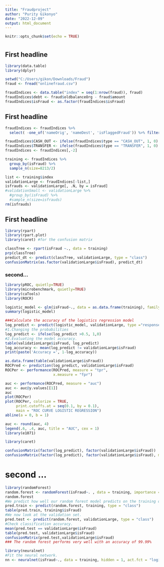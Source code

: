 ---
title: "Fraudproject"
author: "Purity Gikonyo"
date: "2022-12-09"
output: html_document
---

```{r setup, include=FALSE}
knitr::opts_chunk$set(echo = TRUE)
```

# {.tabset}

## First headline
```{r, message=FALSE, warning=FALSE}
library(data.table)
library(dplyr)

```


```{r, message=FALSE, warning=FALSE}
setwd("C:/Users/gikon/Downloads/Fraud")
fraud <- fread("onlinefraud.csv")
```
```{r, message=FALSE, warning=FALSE}
fraudIndices <- data.table("index" = seq(1:nrow(fraud)), fraud)
fraudIndices$debt <- fraud$oldbalanceOrg - fraud$amount
fraudIndices$isFraud <- as.factor(fraudIndices$isFraud)
```

## First headline
```{r, message=FALSE, warning=FALSE}
fraudIndices <- fraudIndices %>% 
  select( -one_of('nameOrig', 'nameDest', 'isFlaggedFraud')) %>% filter(type %in% c('CASH_OUT','TRANSFER'))
```

```{r, message=FALSE, warning=FALSE}
fraudIndices$CASH_OUT <- ifelse(fraudIndices$type == "CASH_OUT", 1, 0)
fraudIndices$TRANSFER <- ifelse(fraudIndices$type == "TRANSFER", 1, 0)
fraudIndices <- fraudIndices[,-2]
```

```{r, message=FALSE, warning=FALSE}
training <- fraudIndices %>%
  group_by(isFraud) %>%
  sample_n(size=8213/2)

list <- training$index
validationLarge <- fraudIndices[-list,]
isfrauds <- validationLarge[, .N, by = isFraud]
#validationSmall <- validationLarge %>%
  #group_by(isFraud) %>%
  #sample_n(size=isfrauds)
rm(isfrauds)
```

## First headline {.tabset}
```{r, message=FALSE, warning=FALSE}
library(rpart)
library(rpart.plot)
library(caret) #for the confusion matrix

classTree <- rpart(isFraud ~., data = training)
prp(classTree)
predict_dt <- predict(classTree, validationLarge, type = "class")
confusionMatrix(as.factor(validationLarge$isFraud), predict_dt)
```

### second...
```{r, message=FALSE, warning=FALSE}
library(pROC, quietly=TRUE)
library(microbenchmark, quietly=TRUE)
library(caTools)
library(ROCR) 

logistic_model <- glm(isFraud~., data = as.data.frame(training), family = "binomial")
summary(logistic_model)

###Calculate the accuracy of the logistics regression model
log_predict <- predict(logistic_model, validationLarge, type ="response")
#1.Changing the probabilities
log_predict <- ifelse(log_predict >0.5, 1,0)
#2.Evaluating the model accuracy.
table(validationLarge$isFraud, log_predict)
log_accuracy <- mean(log_predict != validationLarge$isFraud)
print(paste('Accuracy =', 1-log_accuracy))
```


```{r, message=FALSE, warning=FALSE}
as.data.frame(table(validationLarge$isFraud))
ROCPred <- prediction(log_predict, validationLarge$isFraud) 
ROCPer <- performance(ROCPred, measure = "tpr", 
                      x.measure = "fpr")

auc <- performance(ROCPred, measure = "auc")
auc <- auc@y.values[[1]]
auc
plot(ROCPer)
plot(ROCPer, colorize = TRUE, 
     print.cutoffs.at = seq(0.1, by = 0.1), 
     main = "ROC CURVE LOGISTIC REGRESSION")
abline(a = 0, b = 1)

auc <- round(auc, 4)
legend(.6, .4, auc, title = "AUC", cex = 1)
library(e1071)

library(caret)

confusionMatrix(factor(log_predict), factor(validationLarge$isFraud))
confusionMatrix(factor(log_predict), factor(validationLarge$isFraud), mode = "everything", positive="1")

```
# second ...
```{r, message=FALSE, warning=FALSE}
library(randomForest)
random.forest <- randomForest(isFraud~. , data = training, importance = TRUE)
random.forest
#We predict how well our random forest model predicts on the training dataset.
pred.train <- predict(random.forest, training, type = "class")
table(pred.train, training$isFraud)
#We now look at the validation set.
pred.test <- predict(random.forest, validationLarge, type = "class")
#Check classification accuracy.
mean(pred.test == validationLarge$isFraud)
table(pred.test, validationLarge$isFraud)
confusionMatrix(pred.test,validationLarge$isFraud)
### The random forest performs very well with an accuracy of 99.99%
```

```{r, message=FALSE, warning=FALSE}
library(neuralnet)
#Fit the neural network.
nn <- neuralnet(isFraud~., data = training, hidden = 1, act.fct = "logistic", linear.output = FALSE)3
```





